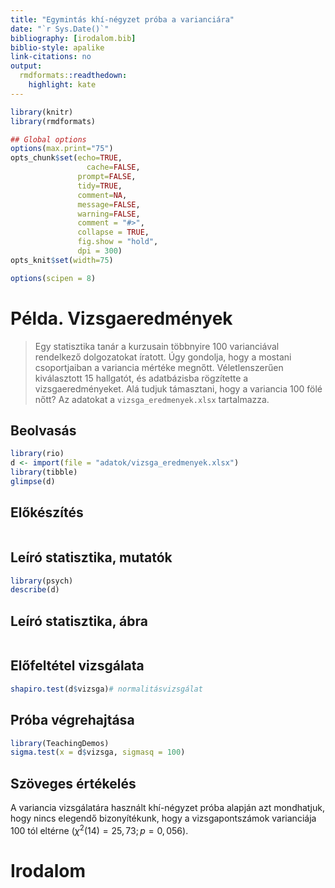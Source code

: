 ```yaml
---
title: "Egymintás khí-négyzet próba a varianciára"
date: "`r Sys.Date()`"
bibliography: [irodalom.bib]
biblio-style: apalike
link-citations: no
output:
  rmdformats::readthedown:
    highlight: kate
---
```



```r
library(knitr)
library(rmdformats)

## Global options
options(max.print="75")
opts_chunk$set(echo=TRUE,
	             cache=FALSE,
               prompt=FALSE,
               tidy=TRUE,
               comment=NA,
               message=FALSE,
               warning=FALSE,
               comment = "#>",
               collapse = TRUE,
               fig.show = "hold",
               dpi = 300)               
opts_knit$set(width=75)

options(scipen = 8)
```



# Példa. Vizsgaeredmények

> Egy statisztika tanár a kurzusain többnyire 100 varianciával rendelkező dolgozatokat íratott. Úgy gondolja, hogy a mostani csoportjaiban a variancia mértéke megnőtt. Véletlenszerűen kiválasztott 15 hallgatót, és adatbázisba rögzítette a vizsgaeredményeket. Alá tudjuk támasztani, hogy a variancia 100 fölé nőtt? Az adatokat a `vizsga_eredmenyek.xlsx` tartalmazza.

## Beolvasás

```r
library(rio)
d <- import(file = "adatok/vizsga_eredmenyek.xlsx")
library(tibble)
glimpse(d)
```

## Előkészítés

```r
```


## Leíró statisztika, mutatók

```r
library(psych)
describe(d)
```

## Leíró statisztika, ábra

```r
```


## Előfeltétel vizsgálata

```r
shapiro.test(d$vizsga)# normalitásvizsgálat
```



## Próba végrehajtása

```r
library(TeachingDemos)
sigma.test(x = d$vizsga, sigmasq = 100)
```
 

## Szöveges értékelés

A variancia vizsgálatára használt khí-négyzet próba alapján azt mondhatjuk, hogy nincs elegendő bizonyítékunk, hogy a vizsgapontszámok varianciája 100 tól eltérne ($\chi^2(14)=25,73; p=0,056$). 

 
# Irodalom

